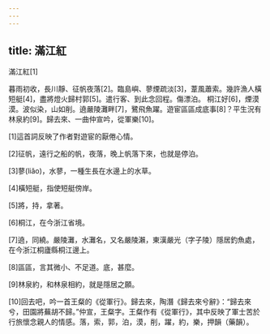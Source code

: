 ```yaml
---
---
---
```

title: 滿江紅
---




滿江紅[1]

暮雨初收，長川靜、征帆夜落[2]。臨島嶼、蓼煙疏淡[3]，葦風蕭索。幾許漁人橫短艇[4]，盡將燈火歸村郭[5]。遣行客、到此念回程。傷漂泊。 桐江好[6]，煙漠漠。波似染，山如削。遶嚴陵灘畔[7]，鷺飛魚躍。遊宦區區成底事[8]？平生況有林泉約[9]。歸去來、一曲仲宣吟，從軍樂[10]。

[1]這首詞反映了作者對遊宦的厭倦心情。

[2]征帆，遠行之船的帆，夜落，晚上帆落下來，也就是停泊。

[3]蓼(liǎo)，水蓼，一種生長在水邊上的水草。

[4]橫短艇，指使短艇傍岸。

[5]將，持，拿著。

[6]桐江，在今浙江省境。

[7]遶，同繞。嚴陵灘，水灘名，又名嚴陵瀨，東漢嚴光（字子陵）隱居釣魚處，在今浙江桐廬縣桐江邊上。

[8]區區，言其微小、不足道。底，甚麼。

[9]林泉約，和林泉相約，就是隱居之願。

[10]回去吧，吟一首王粲的《從軍行》。歸去來，陶潛《歸去來兮辭》：“歸去來兮，田園將蕪胡不歸。”仲宣，王粲字。王粲作有《從軍行》，其中反映了軍士苦於行旅懷念親人的情感。落，索，郭，泊，漠，削，躍，約，樂，押韻（藥韻）。
